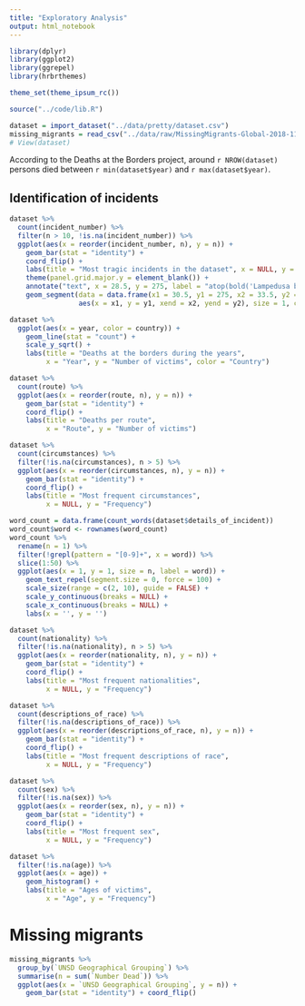 ```yaml
---
title: "Exploratory Analysis"
output: html_notebook
---
```


```r
library(dplyr)
library(ggplot2)
library(ggrepel)
library(hrbrthemes)

theme_set(theme_ipsum_rc())

source("../code/lib.R")

dataset = import_dataset("../data/pretty/dataset.csv")
missing_migrants = read_csv("../data/raw/MissingMigrants-Global-2018-11-07T14-37-40.csv")
# View(dataset)
```

According to the Deaths at the Borders project, around `r NROW(dataset)` persons died between `r min(dataset$year)` and `r max(dataset$year)`.

## Identification of incidents

```r
dataset %>%
  count(incident_number) %>%
  filter(n > 10, !is.na(incident_number)) %>%
  ggplot(aes(x = reorder(incident_number, n), y = n)) +
    geom_bar(stat = "identity") +
    coord_flip() +
    labs(title = "Most tragic incidents in the dataset", x = NULL, y = "Number of victims") +
    theme(panel.grid.major.y = element_blank()) +
    annotate("text", x = 28.5, y = 275, label = "atop(bold('Lampedusa boat tragedy'), 'There was a huge mobilization to find the victims')", parse = T) +
    geom_segment(data = data.frame(x1 = 30.5, y1 = 275, x2 = 33.5, y2 = 275),
                 aes(x = x1, y = y1, xend = x2, yend = y2), size = 1, color = "grey60")
```


```r
dataset %>%
  ggplot(aes(x = year, color = country)) +
    geom_line(stat = "count") +
    scale_y_sqrt() +
    labs(title = "Deaths at the borders during the years",
         x = "Year", y = "Number of victims", color = "Country")
```

```r
dataset %>%
  count(route) %>%
  ggplot(aes(x = reorder(route, n), y = n)) +
    geom_bar(stat = "identity") +
    coord_flip() +
    labs(title = "Deaths per route",
         x = "Route", y = "Number of victims")
```



```r
dataset %>%
  count(circumstances) %>%
  filter(!is.na(circumstances), n > 5) %>%
  ggplot(aes(x = reorder(circumstances, n), y = n)) +
    geom_bar(stat = "identity") +
    coord_flip() +
    labs(title = "Most frequent circumstances",
         x = NULL, y = "Frequency")
```


```r
word_count = data.frame(count_words(dataset$details_of_incident))
word_count$word <- rownames(word_count)
word_count %>%
  rename(n = 1) %>%
  filter(!grepl(pattern = "[0-9]+", x = word)) %>%
  slice(1:50) %>%
  ggplot(aes(x = 1, y = 1, size = n, label = word)) +
    geom_text_repel(segment.size = 0, force = 100) +
    scale_size(range = c(2, 10), guide = FALSE) +
    scale_y_continuous(breaks = NULL) +
    scale_x_continuous(breaks = NULL) +
    labs(x = '', y = '')
```


```r
dataset %>%
  count(nationality) %>%
  filter(!is.na(nationality), n > 5) %>%
  ggplot(aes(x = reorder(nationality, n), y = n)) +
    geom_bar(stat = "identity") +
    coord_flip() +
    labs(title = "Most frequent nationalities",
         x = NULL, y = "Frequency")
```


```r
dataset %>%
  count(descriptions_of_race) %>%
  filter(!is.na(descriptions_of_race)) %>%
  ggplot(aes(x = reorder(descriptions_of_race, n), y = n)) +
    geom_bar(stat = "identity") +
    coord_flip() +
    labs(title = "Most frequent descriptions of race",
         x = NULL, y = "Frequency")
```

```r
dataset %>%
  count(sex) %>%
  filter(!is.na(sex)) %>%
  ggplot(aes(x = reorder(sex, n), y = n)) +
    geom_bar(stat = "identity") +
    coord_flip() +
    labs(title = "Most frequent sex",
         x = NULL, y = "Frequency")
```

```r
dataset %>%
  filter(!is.na(age)) %>%
  ggplot(aes(x = age)) +
    geom_histogram() +
    labs(title = "Ages of victims",
         x = "Age", y = "Frequency")
```

# Missing migrants

```r
missing_migrants %>%
  group_by(`UNSD Geographical Grouping`) %>%
  summarise(n = sum(`Number Dead`)) %>%
  ggplot(aes(x = `UNSD Geographical Grouping`, y = n)) +
    geom_bar(stat = "identity") + coord_flip()
```

